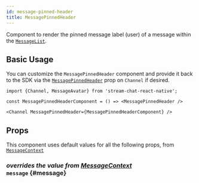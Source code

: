 ```yaml
---
id: message-pinned-header
title: MessagePinnedHeader
---
```



Component to render the pinned message label (user) of a message within the [`MessageList`](./message-list.mdx).

## Basic Usage

You can customize the `MessagePinnedHeader` component and provide it back to the SDK via the [`MessagePinnedHeader`](../../core-components/channel#MessagePinnedHeader) prop on `Channel` if desired.

```tsx
import {Channel, MessageAvatar} from 'stream-chat-react-native';

const MessagePinnedHeaderComponent = () => <MessagePinnedHeader />

<Channel MessagePinnedHeader={MessagePinnedHeaderComponent} />
```

## Props

This component uses default values for all the following props, from [`MessageContext`](../../contexts/message-context)

### <div class="label description">_overrides the value from [MessageContext](../../contexts/message-context#message)_</div> `message` {#message}

<MessageProp />
